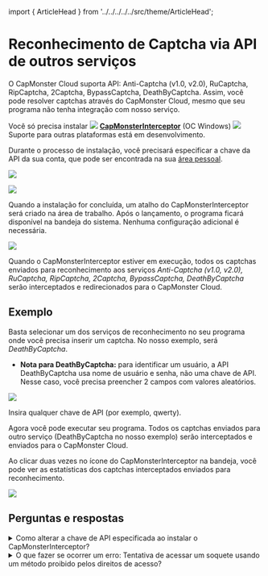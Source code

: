 ﻿import { ArticleHead } from '../../../../../src/theme/ArticleHead';

<ArticleHead slug="extension/external-services" />

# Reconhecimento de Captcha via API de outros serviços
O CapMonster Cloud suporta API: Anti-Captcha (v1.0, v2.0), RuCaptcha, RipCaptcha, 2Captcha, BypassCaptcha, DeathByCaptcha. Assim, você pode resolver captchas através do CapMonster Cloud, mesmo que seu programa não tenha integração com nosso serviço.

Você só precisa instalar ![](./images/external-services/Aspose.Words.99efaca6-356f-455c-b8b5-a03b46d29ad6.001.png) [**CapMonsterInterceptor**](https://static.zenno.services/ccl/interceptor.msi) (OC Windows)
![](./images/external-services/Aspose.Words.99efaca6-356f-455c-b8b5-a03b46d29ad6.002.png) Suporte para outras plataformas está em desenvolvimento.

Durante o processo de instalação, você precisará especificar a chave da API da sua conta, que pode ser encontrada na sua [área pessoal](https://capmonster.cloud/Dashboard).

![](./images/external-services/Aspose.Words.99efaca6-356f-455c-b8b5-a03b46d29ad6.003.png)

![](./images/external-services/Aspose.Words.99efaca6-356f-455c-b8b5-a03b46d29ad6.004.png)

Quando a instalação for concluída, um atalho do CapMonsterInterceptor será criado na área de trabalho. Após o lançamento, o programa ficará disponível na bandeja do sistema. Nenhuma configuração adicional é necessária.

![](./images/external-services/Aspose.Words.99efaca6-356f-455c-b8b5-a03b46d29ad6.005.png)

Quando o CapMonsterInterceptor estiver em execução, todos os captchas enviados para reconhecimento aos serviços *Anti-Captcha (v1.0, v2.0), RuCaptcha, RipCaptcha, 2Captcha, BypassCaptcha, DeathByCaptcha* serão interceptados e redirecionados para o CapMonster Cloud.
## Exemplo
Basta selecionar um dos serviços de reconhecimento no seu programa onde você precisa inserir um captcha. No nosso exemplo, será *DeathByCaptcha*.

- **Nota para DeathByCaptcha:** para identificar um usuário, a API DeathByCaptcha usa nome de usuário e senha, não uma chave de API. Nesse caso, você precisa preencher 2 campos com valores aleatórios.

![](./images/external-services/Aspose.Words.99efaca6-356f-455c-b8b5-a03b46d29ad6.006.png)

Insira qualquer chave de API (por exemplo, qwerty).

Agora você pode executar seu programa. Todos os captchas enviados para outro serviço (DeathByCaptcha no nosso exemplo) serão interceptados e enviados para o CapMonster Cloud.

Ao clicar duas vezes no ícone do CapMonsterInterceptor na bandeja, você pode ver as estatísticas dos captchas interceptados enviados para reconhecimento.

![](./images/external-services/Aspose.Words.99efaca6-356f-455c-b8b5-a03b46d29ad6.007.png)
## Perguntas e respostas

<details>
    <summary>Como alterar a chave de API especificada ao instalar o CapMonsterInterceptor?</summary>

Dê um clique duplo no ícone do CapMonsterInterceptor na bandeja. Na janela do programa, encontre o bloco «Configurações», altere a chave e clique em «Salvar».

![](./images/external-services/Aspose.Words.99efaca6-356f-455c-b8b5-a03b46d29ad6.009.png)
</details>

<details>
    <summary>O que fazer se ocorrer um erro: Tentativa de acessar um soquete usando um método proibido pelos direitos de acesso?</summary>

![](./images/external-services/Aspose.Words.99efaca6-356f-455c-b8b5-a03b46d29ad6.010.png)

Se ocorrer um erro durante a inicialização, isso significa que as portas 80 e/ou 443 estão ocupadas por outro aplicativo.

Para corrigir esse erro, é necessário encerrar o processo que ocupa essas portas.

Execute o prompt de comando através do menu iniciar → pesquisa → cmd

![](./images/external-services/Aspose.Words.99efaca6-356f-455c-b8b5-a03b46d29ad6.011.png)

Digite o comando `netstat -a -o | findstr :443`

A chave ***-a*** indica que estamos interessados em todas as conexões ativas, ***-o*** — para cada uma delas, precisamos exibir o PID (ID do processo).
**findstr :443** nos mostrará apenas o processo que ocupa a porta necessária.

O PID do processo será exibido na coluna da direita, como na captura de tela.
Lembre-se ou anote-o.

Abra o gerenciador de tarefas, vá para a aba «Detalhes», encontre o processo com o ID necessário e finalize a tarefa.

![](./images/external-services/Aspose.Words.99efaca6-356f-455c-b8b5-a03b46d29ad6.012.png)

</details>